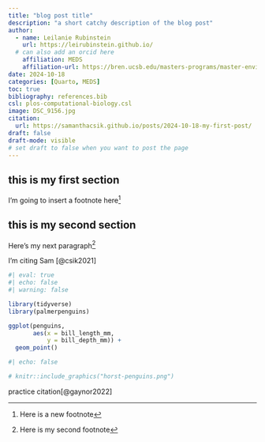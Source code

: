 ```yaml
---
title: "blog post title"
description: "a short catchy description of the blog post"
author:
  - name: Leilanie Rubinstein
    url: https://leirubinstein.github.io/
  # can also add an orcid here
    affiliation: MEDS
    affiliation-url: https://bren.ucsb.edu/masters-programs/master-environmental-data-science/academics-meds-program
date: 2024-10-18
categories: [Quarto, MEDS]
toc: true
bibliography: references.bib
csl: plos-computational-biology.csl
image: DSC_9156.jpg
citation:
  url: https://samanthacsik.github.io/posts/2024-10-18-my-first-post/
draft: false
draft-mode: visible
# set draft to false when you want to post the page
---
```


## this is my first section

I'm going to insert a footnote here[^1]

[^1]: Here is a new footnote

## this is my second section

Here's my next paragraph[^2]

[^2]: Here is my second footnote

I'm citing Sam [@csik2021]

```r
#| eval: true
#| echo: false
#| warning: false

library(tidyverse)
library(palmerpenguins)

ggplot(penguins,
       aes(x = bill_length_mm,
           y = bill_depth_mm)) +
  geom_point()
```

```r
#| echo: false

# knitr::include_graphics("horst-penguins.png")
```


practice citation[@gaynor2022]
